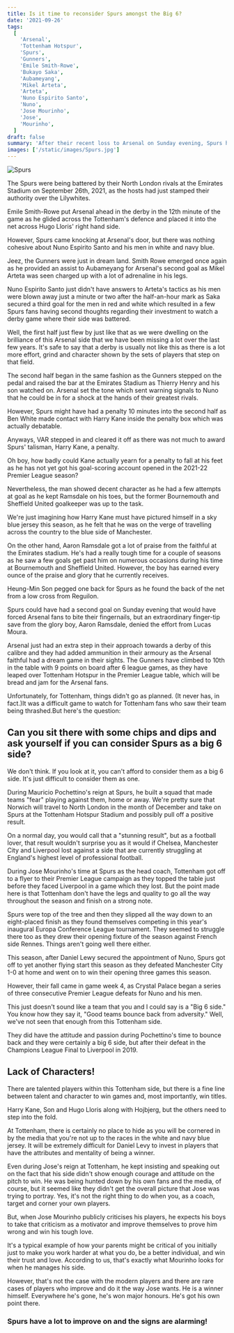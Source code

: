 ```yaml
---
title: Is it time to reconsider Spurs amongst the Big 6?
date: '2021-09-26'
tags:
  [
    'Arsenal',
    'Tottenham Hotspur',
    'Spurs',
    'Gunners',
    'Emile Smith-Rowe',
    'Bukayo Saka',
    'Aubameyang',
    'Mikel Arteta',
    'Arteta',
    'Nuno Espirito Santo',
    'Nuno',
    'Jose Mourinho',
    'Jose',
    'Mourinho',
  ]
draft: false
summary: 'After their recent loss to Arsenal on Sunday evening, Spurs have a lot to improve on, but do they belong in the top 6 of English football? Read along as we dive into the question.'
images: ['/static/images/Spurs.jpg']
---
```


<div className="flex flex-wrap -mx-2 overflow-hidden xl:-mx-2">
  <div className="my-1 px-2 w-full overflow-hidden xl:my-1 xl:px-2 xl:w-1/2">
    <Image alt="Spurs" src="/static/images/Spurs.jpg" width={1227} height={820} />
  </div>
</div>

The Spurs were being battered by their North London rivals at the Emirates Stadium on September 26th, 2021, as the hosts had just stamped their authority over the Lilywhites.

Emile Smith-Rowe put Arsenal ahead in the derby in the 12th minute of the game as he glided across the Tottenham's defence and placed it into the net across Hugo Lloris' right hand side.

However, Spurs came knocking at Arsenal's door, but there was nothing cohesive about Nuno Espirito Santo and his men in white and navy blue.

Jeez, the Gunners were just in dream land. Smith Rowe emerged once again as he provided an assist to Aubameyang for Arsenal's second goal as Mikel Arteta was seen charged up with a lot of adrenaline in his legs.

Nuno Espirito Santo just didn't have answers to Arteta's tactics as his men were blown away just a minute or two after the half-an-hour mark as Saka secured a third goal for the men in red and white which resulted in a few Spurs fans having second thoughts regarding their investment to watch a derby game where their side was battered.

Well, the first half just flew by just like that as we were dwelling on the brilliance of this Arsenal side that we have been missing a lot over the last few years.
It's safe to say that a derby is usually not like this as there is a lot more effort, grind and character shown by the sets of players that step on that field.

The second half began in the same fashion as the Gunners stepped on the pedal and raised the bar at the Emirates Stadium as Thierry Henry and his son watched on. Arsenal set the tone which sent warning signals to Nuno that he could be in for a shock at the hands of their greatest rivals.

However, Spurs might have had a penalty 10 minutes into the second half as Ben White made contact with Harry Kane inside the penalty box which was actually debatable.

Anyways, VAR stepped in and cleared it off as there was not much to award Spurs' talisman, Harry Kane, a penalty.

Oh boy, how badly could Kane actually yearn for a penalty to fall at his feet as he has not yet got his goal-scoring account opened in the 2021-22 Premier League season?

Nevertheless, the man showed decent character as he had a few attempts at goal as he kept Ramsdale on his toes, but the former Bournemouth and Sheffield United goalkeeper was up to the task.

We're just imagining how Harry Kane must have pictured himself in a sky blue jersey this season, as he felt that he was on the verge of travelling across the country to the blue side of Manchester.

On the other hand, Aaron Ramsdale got a lot of praise from the faithful at the Emirates stadium. He's had a really tough time for a couple of seasons as he saw a few goals get past him on numerous occasions during his time at Bournemouth and Sheffield United. However, the boy has earned every ounce of the praise and glory that he currently receives.

Heung-Min Son pegged one back for Spurs as he found the back of the net from a low cross from Reguilon.

Spurs could have had a second goal on Sunday evening that would have forced Arsenal fans to bite their fingernails, but an extraordinary finger-tip save from the glory boy, Aaron Ramsdale, denied the effort from Lucas Moura.

Arsenal just had an extra step in their approach towards a derby of this calibre and they had added ammunition in their armoury as the Arsenal faithful had a dream game in their sights.
The Gunners have climbed to 10th in the table with 9 points on board after 6 league games, as they have leaped over Tottenham Hotspur in the Premier League table, which will be bread and jam for the Arsenal fans.

Unfortunately, for Tottenham, things didn't go as planned. (It never has, in fact.)It was a difficult game to watch for Tottenham fans who saw their team being thrashed.But here's the question:

## Can you sit there with some chips and dips and ask yourself if you can consider Spurs as a big 6 side?

We don't think. If you look at it, you can't afford to consider them as a big 6 side. It's just difficult to consider them as one.

During Mauricio Pochettino's reign at Spurs, he built a squad that made teams "fear" playing against them, home or away. We're pretty sure that Norwich will travel to North London in the month of December and take on Spurs at the Tottenham Hotspur Stadium and possibly pull off a positive result.

On a normal day, you would call that a "stunning result", but as a football lover, that result wouldn't surprise you as it would if Chelsea, Manchester City and Liverpool lost against a side that are currently struggling at England's highest level of professional football.

During Jose Mourinho's time at Spurs as the head coach, Tottenham got off to a flyer to their Premier League campaign as they topped the table just before they faced Liverpool in a game which they lost. But the point made here is that Tottenham don't have the legs and quality to go all the way throughout the season and finish on a strong note.

Spurs were top of the tree and then they slipped all the way down to an eight-placed finish as they found themselves competing in this year's inaugural Europa Conference League tournament. They seemed to struggle there too as they drew their opening fixture of the season against French side Rennes. Things aren't going well there either.

This season, after Daniel Lewy secured the appointment of Nuno, Spurs got off to yet another flying start this season as they defeated Manchester City 1-0 at home and went on to win their opening three games this season.

However, their fall came in game week 4, as Crystal Palace began a series of three consecutive Premier League defeats for Nuno and his men.

This just doesn't sound like a team that you and I could say is a "Big 6 side."
You know how they say it, "Good teams bounce back from adversity." Well, we've not seen that enough from this Tottenham side.

They did have the attitude and passion during Pochettino's time to bounce back and they were certainly a big 6 side, but after their defeat in the Champions League Final to Liverpool in 2019.

## Lack of Characters!

There are talented players within this Tottenham side, but there is a fine line between talent and character to win games and, most importantly, win titles.

Harry Kane, Son and Hugo Lloris along with Hojbjerg, but the others need to step into the fold.

At Tottenham, there is certainly no place to hide as you will be cornered in by the media that you're not up to the races in the white and navy blue jersey.
It will be extremely difficult for Daniel Levy to invest in players that have the attributes and mentality of being a winner.

Even during Jose's reign at Tottenham, he kept insisting and speaking out on the fact that his side didn't show enough courage and attitude on the pitch to win. He was being hunted down by his own fans and the media, of course, but it seemed like they didn't get the overall picture that Jose was trying to portray. Yes, it's not the right thing to do when you, as a coach, target and corner your own players.

But, when Jose Mourinho publicly criticises his players, he expects his boys to take that criticism as a motivator and improve themselves to prove him wrong and win his tough love.

It's a typical example of how your parents might be critical of you initially just to make you work harder at what you do, be a better individual, and win their trust and love. According to us, that's exactly what Mourinho looks for when he manages his side.

However, that's not the case with the modern players and there are rare cases of players who improve and do it the way Jose wants. He is a winner himself. Everywhere he's gone, he's won major honours. He's got his own point there.

### Spurs have a lot to improve on and the signs are alarming!

